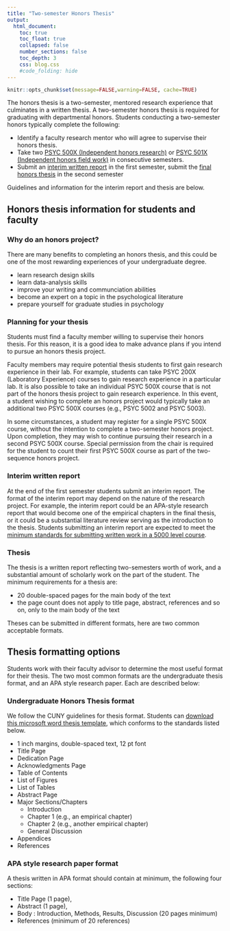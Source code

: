 ```yaml
---
title: "Two-semester Honors Thesis"
output:
  html_document:
    toc: true
    toc_float: true
    collapsed: false
    number_sections: false
    toc_depth: 3
    css: blog.css
    #code_folding: hide
---
```


```r
knitr::opts_chunk$set(message=FALSE,warning=FALSE, cache=TRUE)
```

The honors thesis is a two-semester, mentored research experience that culminates in a written thesis. A two-semester honors thesis is required for graduating with departmental honors. Students conducting a two-semester honors typically complete the following:

- Identify a faculty research mentor who will agree to supervise their honors thesis.
- Take two [PSYC 500X (Independent honors research)](./5000.html) or [PSYC 501X (Independent honors field work)](./5010.html) in consecutive semesters.
- Submit an [interim written report](./Thesis.html#interim_written_report) in the first semester, submit the [final honors thesis](./Thesis.html#thesis) in the second semester

Guidelines and information for the interim report and thesis are below.

## Honors thesis information for students and faculty

### Why do an honors project?

There are many benefits to completing an honors thesis, and this could be one of the most rewarding experiences of your undergraduate degree.

  - learn research design skills
  - learn data-analysis skills
  - improve your writing and communciation abilities
  - become an expert on a topic in the psychological literature
  - prepare yourself for graduate studies in psychology

### Planning for your thesis

Students must find a faculty member willing to supervise their honors thesis. For this reason, it is a good idea to make advance plans if you intend to pursue an honors thesis project. 

Faculty members may require potential thesis students to first gain research experience in their lab. For example, students can take PSYC 200X (Laboratory Experience) courses to gain research experience in a particular lab. It is also possible to take an individual PSYC 500X course that is not part of the honors thesis project to gain research experience. In this event, a student wishing to complete an honors project would typically take an additional two PSYC 500X courses (e.g., PSYC 5002 and PSYC 5003). 

In some circumstances, a student may register for a single PSYC 500X course, without the intention to complete a two-semester honors project. Upon completion, they may wish to continue pursuing their research in a second PSYC 500X course. Special permission from the chair is required for the student to count their first PSYC 500X course as part of the two-sequence honors project.

### Interim written report

At the end of the first semester students submit an interim report. The format of the interim report may depend on the nature of the research project. For example, the interim report could be an APA-style research report that would become one of the empirical chapters in the final thesis, or it could be a substantial literature review serving as the introduction to the thesis. Students submitting an interim report are expected to meet the [minimum standards for submitting written work in a 5000 level course](./5000.html#report_types_and_guidelines).

### Thesis

The thesis is a written report reflecting two-semesters worth of work, and a substantial amount of scholarly work on the part of the student. 
The minimum requirements for a thesis are:

- 20 double-spaced pages for the main body of the text
- the page count does not apply to title page, abstract, references and so on, only to the main body of the text

Theses can be submitted in different formats, here are two common acceptable formats. 

## Thesis formatting options

Students work with their faculty advisor to determine the most useful format for their thesis. The two most common formats are the undergraduate thesis format, and an APA style research paper. Each are described below:

### Undergraduate Honors Thesis format

We follow the CUNY guidelines for thesis format. Students can [download this microsoft word thesis template](), which conforms to the standards listed below.

- 1 inch margins, double-spaced text, 12 pt font
- Title Page
- Dedication Page
- Acknowledgments Page
- Table of Contents
- List of Figures
- List of Tables
- Abstract Page
- Major Sections/Chapters
    - Introduction
    - Chapter 1 (e.g., an empirical chapter)
    - Chapter 2 (e.g., another empirical chapter)
    - General Discussion
- Appendices
- References

### APA style research paper format

A thesis written in APA format should contain at minimum, the following four sections: 

- Title Page (1 page), 
- Abstract (1 page), 
- Body : Introduction, Methods, Results, Discussion (20 pages minimum)
- References (minimum of 20 references)




